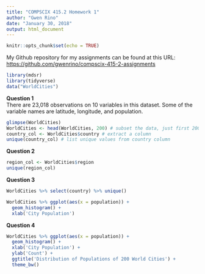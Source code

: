 ```yaml
---
title: "COMPSCIX 415.2 Homework 1"
author: "Gwen Rino"
date: "January 30, 2018"
output: html_document
---
```


```r
knitr::opts_chunk$set(echo = TRUE)
```

My Github repository for my assignments can be found at this URL:  <https://github.com/gwenrino/compscix-415-2-assignments>

```r
library(mdsr)
library(tidyverse)
data("WorldCities")
```

**Question 1**  
There are 23,018 observations on 10 variables in this dataset.
Some of the variable names are latitude, longitude, and population.

```r
glimpse(WorldCities)
WorldCities <- head(WorldCities, 200) # subset the data, just first 200 rows
country_col <- WorldCities$country # extract a column
unique(country_col) # list unique values from country column
```

**Question 2**  
```r
region_col <- WorldCities$region
unique(region_col)
```

**Question 3**
```r
WorldCities %>% select(country) %>% unique()
```

```r
WorldCities %>% ggplot(aes(x = population)) +
  geom_histogram() +
  xlab('City Population')
```

**Question 4**
```r
WorldCities %>% ggplot(aes(x = population)) +
  geom_histogram() +
  xlab('City Population') +
  ylab('Count') +
  ggtitle('Distribution of Populations of 200 World Cities') +
  theme_bw()
```
